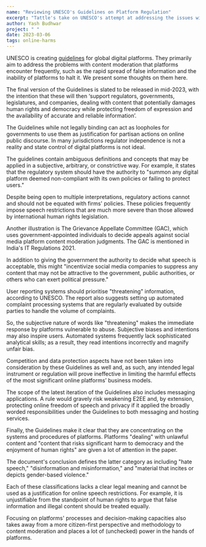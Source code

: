```yaml
---
name: "Reviewing UNESCO's Guidelines on Platform Regulation"
excerpt: "Tattle's take on UNESCO's attempt at addressing the issues with content moderation"
author: Yash Budhwar
project: " "
date: 2023-03-06
tags: online-harms
---
```


UNESCO is creating [guidelines](https://unesdoc.unesco.org/ark:/48223/pf0000384031.locale=en) for global digital platforms. They primarily aim
to address the problems with content moderation that platforms encounter frequently, such as the rapid spread of false information and the
inability of platforms to halt it. We present some thoughts on them here.

The final version of the Guidelines is slated to be released in mid-2023, with the intention that these will then ‘support regulators, governments,
legislatures, and companies, dealing with content that potentially damages human rights and democracy while protecting freedom of expression and
the availability of accurate and reliable information’.

The Guidelines while not legally binding can act as loopholes for governments to use them as justification for partisan actions on online public
discourse. In many jurisdictions regulator independence is not a reality and state control of digital platforms is not ideal.

The guidelines contain ambiguous definitions and concepts that may be applied in a subjective, arbitrary, or constrictive way. For example,
it states that the regulatory system should have the authority to "summon any digital platform deemed non-compliant with its own policies
or failing to protect users."

Despite being open to multiple interpretations, regulatory actions cannot and should not be equated with firms' policies. These policies
frequently impose speech restrictions that are much more severe than those allowed by international human rights legislation.

Another illustration is The Grievance Appellate Committee (GAC), which uses government-appointed individuals to decide appeals against
social media platform content moderation judgments. The GAC is mentioned in India's IT Regulations 2021.

In addition to giving the government the authority to decide what speech is acceptable, this might "incentivize social media companies to
suppress any content that may not be attractive to the government, public authorities, or others who can exert political pressure."

User reporting systems should prioritise "threatening" information, according to UNESCO. The report also suggests setting up automated complaint
processing systems that are regularly evaluated by outside parties to handle the volume of complaints.

So, the subjective nature of words like "threatening" makes the immediate response by platforms vulnerable to abuse. Subjective biases and
intentions may also inspire users. Automated systems frequently lack sophisticated analytical skills; as a result, they read intentions incorrectly
and magnify unfair bias.

Competition and data protection aspects have not been taken into consideration by these Guidelines as well and, as such, any intended
legal instrument or regulation will prove ineffective in limiting the harmful effects of the most significant online platforms’ business models.

The scope of the latest iteration of the Guidelines also includes messaging applications. A rule would gravely risk weakening E2EE and, by
extension, protecting online freedom of speech and privacy if it applied the broadly worded responsibilities under the Guidelines to both messaging
and hosting services.

Finally, the Guidelines make it clear that they are concentrating on the systems and procedures of platforms. Platforms "dealing" with unlawful
content and "content that risks significant harm to democracy and the enjoyment of human rights" are given a lot of attention in the paper.

The document's conclusion defines the latter category as including "hate speech," "disinformation and misinformation," and "material that incites
or depicts gender-based violence."

Each of these classifications lacks a clear legal meaning and cannot be used as a justification for online speech restrictions. For example, it
is unjustifiable from the standpoint of human rights to argue that false information and illegal content should be treated equally.

Focusing on platforms' processes and decision-making capacities also takes away from a more citizen-first perspective and methodology to content
moderation and places a lot of (unchecked) power in the hands of platforms.
